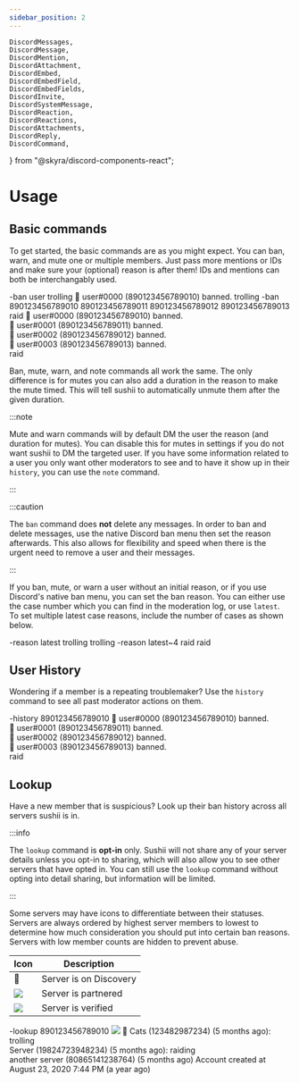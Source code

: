 ```yaml
---
sidebar_position: 2
---
```


    DiscordMessages,
    DiscordMessage,
    DiscordMention,
    DiscordAttachment,
    DiscordEmbed,
    DiscordEmbedField,
    DiscordEmbedFields,
    DiscordInvite,
    DiscordSystemMessage,
    DiscordReaction,
    DiscordReactions,
    DiscordAttachments,
    DiscordReply,
    DiscordCommand,
} from "@skyra/discord-components-react";

# Usage

## Basic commands

To get started, the basic commands are as you might expect. You can ban, warn,
and mute one or multiple members. Just pass more mentions or IDs and make sure
your (optional) reason is after them! IDs and mentions can both be
interchangably used.

<DiscordMessages>
    <DiscordMessage author="moderator">
        -ban <DiscordMention>user</DiscordMention> trolling
    </DiscordMessage>
    <DiscordMessage bot author="sushii" avatar="/img/sushii_avatar.png">
        <DiscordEmbed slot="embeds" embed-title="Attempted to ban 1 users">
            🔨 user#0000 (890123456789010) banned.
            <DiscordEmbedFields slot="fields">
                <DiscordEmbedField fieldTitle="Reason">
                    trolling
                </DiscordEmbedField>
            </DiscordEmbedFields>
        </DiscordEmbed>
    </DiscordMessage>
    <DiscordMessage author="moderator">
        -ban 890123456789010 890123456789011 890123456789012 890123456789013
        raid
    </DiscordMessage>
    <DiscordMessage bot author="sushii" avatar="/img/sushii_avatar.png">
        <DiscordEmbed slot="embeds" embed-title="Attempted to ban 4 users">
            🔨 user#0000 (890123456789010) banned.
            <br />
            🔨 user#0001 (890123456789011) banned.
            <br />
            🔨 user#0002 (890123456789012) banned.
            <br />
            🔨 user#0003 (890123456789013) banned.
            <br />
            <DiscordEmbedFields slot="fields">
                <DiscordEmbedField fieldTitle="Reason">raid</DiscordEmbedField>
            </DiscordEmbedFields>
        </DiscordEmbed>
    </DiscordMessage>
</DiscordMessages>

<br />

Ban, mute, warn, and note commands all work the same. The only difference is for
mutes you can also add a duration in the reason to make the mute timed. This
will tell sushii to automatically unmute them after the given duration.

:::note

Mute and warn commands will by default DM the user the reason (and duration for
mutes). You can disable this for mutes in settings if you do not want sushii to
DM the targeted user. If you have some information related to a user you only
want other moderators to see and to have it show up in their `history`, you can
use the `note` command.

:::

:::caution

The `ban` command does **not** delete any messages. In order to ban and delete
messages, use the native Discord ban menu then set the reason afterwards. This
also allows for flexibility and speed when there is the urgent need to remove
a user and their messages.

:::

If you ban, mute, or warn a user without an initial reason, or if you use
Discord's native ban menu, you can set the ban reason. You can either use the
case number which you can find in the moderation log, or use `latest`. To set
multiple latest case reasons, include the number of cases as shown below.

<DiscordMessages>
    <DiscordMessage author="moderator">-reason latest trolling</DiscordMessage>
    <DiscordMessage bot author="sushii" avatar="/img/sushii_avatar.png">
        <DiscordEmbed slot="embeds" embed-title="Finished updating 1 case">
            <DiscordEmbedFields slot="fields">
                <DiscordEmbedField fieldTitle="Reason">
                    trolling
                </DiscordEmbedField>
            </DiscordEmbedFields>
        </DiscordEmbed>
    </DiscordMessage>
    <DiscordMessage author="moderator">-reason latest~4 raid</DiscordMessage>
    <DiscordMessage bot author="sushii" avatar="/img/sushii_avatar.png">
        <DiscordEmbed slot="embeds" embed-title="Finished updating 4 cases">
            <DiscordEmbedFields slot="fields">
                <DiscordEmbedField fieldTitle="Reason">raid</DiscordEmbedField>
            </DiscordEmbedFields>
        </DiscordEmbed>
    </DiscordMessage>
</DiscordMessages>

## User History

Wondering if a member is a repeating troublemaker? Use the `history` command to
see all past moderator actions on them.

<DiscordMessages>
    <DiscordMessage author="moderator">-history 890123456789010</DiscordMessage>
    <DiscordMessage bot author="sushii" avatar="/img/sushii_avatar.png">
        <DiscordEmbed slot="embeds" embed-title="Attempted to ban 4 users">
            🔨 user#0000 (890123456789010) banned.
            <br />
            🔨 user#0001 (890123456789011) banned.
            <br />
            🔨 user#0002 (890123456789012) banned.
            <br />
            🔨 user#0003 (890123456789013) banned.
            <br />
            <DiscordEmbedFields slot="fields">
                <DiscordEmbedField fieldTitle="Reason">raid</DiscordEmbedField>
            </DiscordEmbedFields>
        </DiscordEmbed>
    </DiscordMessage>
</DiscordMessages>

## Lookup

Have a new member that is suspicious? Look up their ban history across all
servers sushii is in.

:::info

The `lookup` command is **opt-in** only. Sushii will not share any of your
server details unless you opt-in to sharing, which will also allow you to see
other servers that have opted in. You can still use the `lookup` command without
opting into detail sharing, but information will be limited.

:::

Some servers may have icons to differentiate between their statuses. Servers are
always ordered by highest server members to lowest to determine how much
consideration you should put into certain ban reasons. Servers with low member
counts are hidden to prevent abuse.

| Icon                                                                           | Description            |
| ------------------------------------------------------------------------------ | ---------------------- |
| 🧭                                                                             | Server is on Discovery |
| <img src="https://cdn.discordapp.com/emojis/856045536687947796.png?size=24" /> | Server is partnered    |
| <img src="https://cdn.discordapp.com/emojis/856045537236353024.png?size=24" /> | Server is verified     |

<DiscordMessages>
    <DiscordMessage author="moderator">-lookup 890123456789010</DiscordMessage>
    <DiscordMessage bot author="sushii" avatar="/img/sushii_avatar.png">
        <DiscordEmbed
            slot="embeds"
            author-name="user#1234"
            embed-title="3 bans found"
        >
            <img src="https://cdn.discordapp.com/emojis/856045536687947796.png?size=24" />
            🧭 Cats (123482987234) (5 months ago): trolling
            <br />
            Server (19824723948234) (5 months ago): raiding
            <br />
            another server (80865141238764) (5 months ago)
            <DiscordEmbedFields slot="fields">
                <DiscordEmbedField fieldTitle="User Info">
                    Account created at August 23, 2020 7:44 PM (a year ago)
                </DiscordEmbedField>
            </DiscordEmbedFields>
        </DiscordEmbed>
    </DiscordMessage>
</DiscordMessages>
